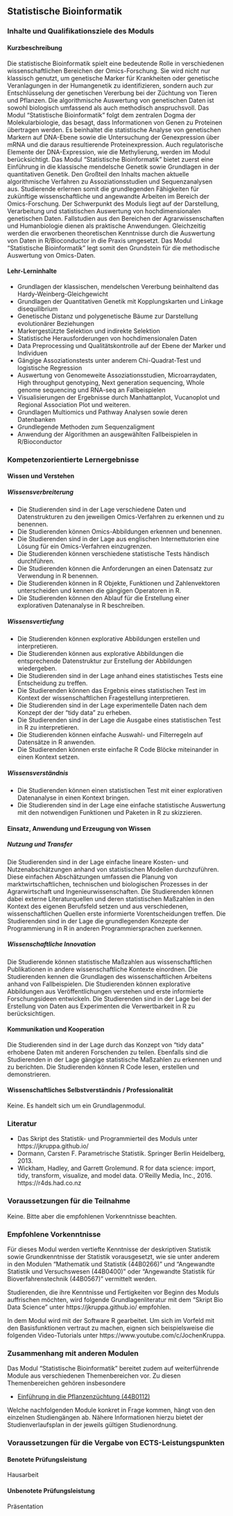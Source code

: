## Statistische Bioinformatik {#sec-module-bioinformatik}

### Inhalte und Qualifikationsziele des Moduls

#### Kurzbeschreibung

Die statistische Bioinformatik spielt eine bedeutende Rolle in verschiedenen wissenschaftlichen Bereichen der Omics-Forschung. Sie wird nicht nur klassisch genutzt, um genetische Marker für Krankheiten oder genetische Veranlagungen in der Humangenetik zu identifizieren, sondern auch zur Entschlüsselung der genetischen Vererbung bei der Züchtung von Tieren und Pflanzen. Die algorithmische Auswertung von genetischen Daten ist sowohl biologisch umfassend als auch methodisch anspruchsvoll. Das Modul "Statistische Bioinformatik" folgt dem zentralen Dogma der Molekularbiologie, das besagt, dass Informationen von Genen zu Proteinen übertragen werden. Es beinhaltet die statistische Analyse von genetischen Markern auf DNA-Ebene sowie die Untersuchung der Genexpression über mRNA und die daraus resultierende Proteinexpression. Auch regulatorische Elemente der DNA-Expression, wie die Methylierung, werden im Modul berücksichtigt. Das Modul "Statistische Bioinformatik" bietet zuerst eine Einführung in die klassische mendelsche Genetik sowie Grundlagen in der quantitativen Genetik. Den Großteil den Inhalts machen aktuelle algorithmische Verfahren zu Assoziationsstudien und Sequenzanalysen aus. Studierende erlernen somit die grundlegenden Fähigkeiten für zukünftige wissenschaftliche und angewandte Arbeiten im Bereich der Omics-Forschung. Der Schwerpunkt des Moduls liegt auf der Darstellung, Verarbeitung und statistischen Auswertung von hochdimensionalen genetischen Daten. Fallstudien aus den Bereichen der Agrarwissenschaften und Humanbiologie dienen als praktische Anwendungen. Gleichzeitig werden die erworbenen theoretischen Kenntnisse durch die Auswertung von Daten in R/Bioconductor in die Praxis umgesetzt. Das Modul "Statistische Bioinformatik" legt somit den Grundstein für die methodische Auswertung von Omics-Daten.

#### Lehr-Lerninhalte

-   Grundlagen der klassischen, mendelschen Vererbung beinhaltend das Hardy-Weinberg-Gleichgewicht
-   Grundlagen der Quantitativen Genetik mit Kopplungskarten und Linkage disequilibrium
-   Genetische Distanz und polygenetische Bäume zur Darstellung evolutionärer Beziehungen
-   Markergestützte Selektion und indirekte Selektion
-   Statistische Herausforderungen von hochdimensionalen Daten
-   Data Preprocessing und Qualitätskontrolle auf der Ebene der Marker und Individuen
-   Gängige Assoziationstests unter anderem Chi-Quadrat-Test und logistische Regression
-   Auswertung von Genomeweite Assoziationsstudien, Microarraydaten, High throughput genotyping, Next generation sequencing, Whole genome sequencing und RNA-seq an Fallbeispielen
-   Visualisierungen der Ergebnisse durch Manhattanplot, Vucanoplot und Regional Association Plot und weiteren.
-   Grundlagen Multiomics und Pathway Analysen sowie deren Datenbanken
-   Grundlegende Methoden zum Sequenzaligment
-   Anwendung der Algorithmen an ausgewählten Fallbeispielen in R/Bioconductor

### Kompetenzorientierte Lernergebnisse

#### Wissen und Verstehen

##### Wissensverbreiterung

-   Die Studierenden sind in der Lage verschiedene Daten und Datenstrukturen zu den jeweiligen Omics-Verfahren zu erkennen und zu benennen.
-   Die Studierenden können Omics-Abbildungen erkennen und benennen.
-   Die Studierenden sind in der Lage aus englischen Internettutorien eine Lösung für ein Omics-Verfahren einzugrenzen.
-   Die Studierenden können verschiedene statistische Tests händisch durchführen.
-   Die Studierenden können die Anforderungen an einen Datensatz zur Verwendung in R benennen.
-   Die Studierenden können in R Objekte, Funktionen und Zahlenvektoren unterscheiden und kennen die gängigen Operatoren in R.
-   Die Studierenden können den Ablauf für die Erstellung einer explorativen Datenanalyse in R beschreiben.

##### Wissensvertiefung

-   Die Studierenden können explorative Abbildungen erstellen und interpretieren.
-   Die Studierenden können aus explorative Abbildungen die entsprechende Datenstruktur zur Erstellung der Abbildungen wiedergeben.
-   Die Studierenden sind in der Lage anhand eines statistisches Tests eine Entscheidung zu treffen.
-   Die Studierenden können das Ergebnis eines statistischen Test im Kontext der wissenschaftlichen Fragestellung interpretieren.
-   Die Studierenden sind in der Lage experimentelle Daten nach dem Konzept der der "tidy data" zu erheben.
-   Die Studierenden sind in der Lage die Ausgabe eines statistischen Test in R zu interpretieren.
-   Die Studierenden können einfache Auswahl- und Filterregeln auf Datensätze in R anwenden.
-   Die Studierenden können erste einfache R Code Blöcke miteinander in einen Kontext setzen.

##### Wissensverständnis

-   Die Studierenden können einen statistischen Test mit einer explorativen Datenanalyse in einen Kontext bringen.
-   Die Studierenden sind in der Lage eine einfache statistische Auswertung mit den notwendigen Funktionen und Paketen in R zu skizzieren.

#### Einsatz, Anwendung und Erzeugung von Wissen

##### Nutzung und Transfer

Die Studierenden sind in der Lage einfache lineare Kosten- und Nutzenabschätzungen anhand von statistischen Modellen durchzuführen. Diese einfachen Abschätzungen umfassen die Planung von marktwirtschaftlichen, technischen und biologischen Prozesses in der Agrarwirtschaft und Ingenieurwissenschaften. Die Studierenden können dabei externe Literaturquellen und deren statistischen Maßzahlen in den Kontext des eigenen Berufsfeld setzen und aus verschiedenen, wissenschaftlichen Quellen erste informierte Vorentscheidungen treffen. Die Studierenden sind in der Lage die grundlegenden Konzepte der Programmierung in R in anderen Programmiersprachen zuerkennen.

##### Wissenschaftliche Innovation

Die Studierende können statistische Maßzahlen aus wissenschaftlichen Publikationen in andere wissenschaftliche Kontexte einordnen. Die Studierenden kennen die Grundlagen des wissenschaftlichen Arbeitens anhand von Fallbeispielen. Die Studierenden können explorative Abbildungen aus Veröffentlichungen verstehen und erste informierte Forschungsideen entwickeln. Die Studierenden sind in der Lage bei der Erstellung von Daten aus Experimenten die Verwertbarkeit in R zu berücksichtigen.

#### Kommunikation und Kooperation

Die Studierenden sind in der Lage durch das Konzept von "tidy data" erhobene Daten mit anderen Forschenden zu teilen. Ebenfalls sind die Studierenden in der Lage gängige statistische Maßzahlen zu erkennen und zu berichten. Die Studierenden können R Code lesen, erstellen und demonstrieren.

#### Wissenschaftliches Selbstverständnis / Professionalität

Keine. Es handelt sich um ein Grundlagenmodul.

### Literatur

-   Das Skript des Statistik- und Programmierteil des Moduls unter https://jkruppa.github.io/
-   Dormann, Carsten F. Parametrische Statistik. Springer Berlin Heidelberg, 2013.
-   Wickham, Hadley, and Garrett Grolemund. R for data science: import, tidy, transform, visualize, and model data. O'Reilly Media, Inc., 2016. https://r4ds.had.co.nz

### Voraussetzungen für die Teilnahme

Keine. Bitte aber die empfohlenen Vorkenntnisse beachten.

### Empfohlene Vorkenntnisse

Für dieses Modul werden vertiefte Kenntnisse der deskriptiven Statistik sowie Grundkenntnisse der Statistik vorausgesetzt, wie sie unter anderem in den Modulen "Mathematik und Statistik (44B0266)" und "Angewandte Statistik und Versuchswesen (44B0400)" oder "Angewandte Statistik für Bioverfahrenstechnik (44B0567)" vermittelt werden.

Studierenden, die ihre Kenntnisse und Fertigkeiten vor Beginn des Moduls auffrischen möchten, wird folgende Grundlagenliteratur mit dem "Skript Bio Data Science" unter https://jkruppa.github.io/ empfohlen.

In dem Modul wird mit der Software R gearbeitet. Um sich im Vorfeld mit den Basisfunktionen vertraut zu machen, eignen sich beispielsweise die folgenden Video-Tutorials unter https://www.youtube.com/c/JochenKruppa.

### Zusammenhang mit anderen Modulen

Das Modul "Statistische Bioinformatik" bereitet zudem auf weiterführende Module aus verschiedenen Themenbereichen vor. Zu diesen Themenbereichen gehören insbesondere

-   [Einführung in die Pflanzenzüchtung (44B0112)](https://www.hs-osnabrueck.de/module/44B0112/)

Welche nachfolgenden Module konkret in Frage kommen, hängt von den einzelnen Studiengängen ab. Nähere Informationen hierzu bietet der Studienverlaufsplan in der jeweils gültigen Studienordnung.

### Voraussetzungen für die Vergabe von ECTS-Leistungspunkten

#### Benotete Prüfungsleistung

Hausarbeit

#### Unbenotete Prüfungsleistung

Präsentation
